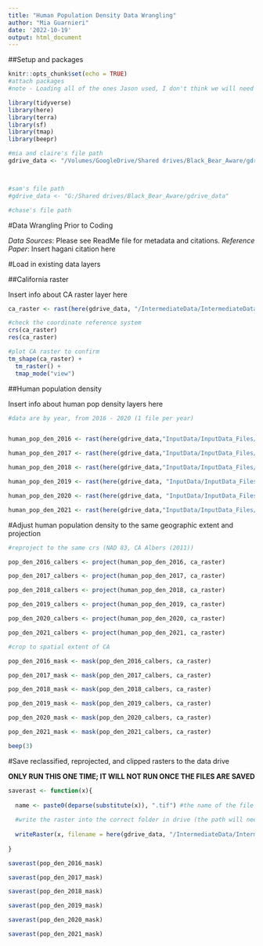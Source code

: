 ```yaml
---
title: "Human Population Density Data Wrangling"
author: "Mia Guarnieri"
date: '2022-10-19'
output: html_document
---
```


##Setup and packages

```r
knitr::opts_chunk$set(echo = TRUE)
#attach packages
#note - Loading all of the ones Jason used, I don't think we will need all of them 

library(tidyverse)
library(here)
library(terra)
library(sf)
library(tmap)
library(beepr)

#mia and claire's file path
gdrive_data <- "/Volumes/GoogleDrive/Shared drives/Black_Bear_Aware/gdrive_data"



#sam's file path
#gdrive_data <- "G:/Shared drives/Black_Bear_Aware/gdrive_data"

#chase's file path

```

#Data Wrangling Prior to Coding

*Data Sources*: Please see ReadMe file for metadata and citations.
*Reference Paper*: Insert hagani citation here

#Load in existing data layers

##California raster

Insert info about CA raster layer here

```r

ca_raster <- rast(here(gdrive_data, "/IntermediateData/IntermediateData_Files/CARaster_Tiger_Formatted/formattedcaraster.tif"))

#check the coordinate reference system 
crs(ca_raster)
res(ca_raster)

#plot CA raster to confirm
tm_shape(ca_raster) +
  tm_raster() +
  tmap_mode("view")


```


##Human population density

Insert info about human pop density layers here

```r
#data are by year, from 2016 - 2020 (1 file per year)


human_pop_den_2016 <- rast(here(gdrive_data,"InputData/InputData_Files/HumanPopulationDensity_LandScan/2016_HumanPopulationDensity_LandScan/2016_conus_night_colorized.tif"))

human_pop_den_2017 <- rast(here(gdrive_data,"InputData/InputData_Files/HumanPopulationDensity_LandScan/2017_HumanPopulationDensity_LandScan/2017_conus_night_colorized.tif"))

human_pop_den_2018 <- rast(here(gdrive_data,"InputData/InputData_Files/HumanPopulationDensity_LandScan/2018_HumanPopulationDensity_LandScan/2018_conus_night_colorized.tif"))

human_pop_den_2019 <- rast(here(gdrive_data, "InputData/InputData_Files/HumanPopulationDensity_LandScan/2019_HumanPopulationDensity_LandScan/2019_conus_night_colorized.tif"))

human_pop_den_2020 <- rast(here(gdrive_data, "InputData/InputData_Files/HumanPopulationDensity_LandScan/2020_HumanPopulationDensity_LandScan/2020_conus_night_colorized.tif"))

human_pop_den_2021 <- rast(here(gdrive_data,"InputData/InputData_Files/HumanPopulationDensity_LandScan/2021_HumanPopulationDensity_LandScan/2021_conus_night_colorized.tif"))

```



#Adjust human population density to the same geographic extent and projection


```r
#reproject to the same crs (NAD 83, CA Albers (2011))

pop_den_2016_calbers <- project(human_pop_den_2016, ca_raster)

pop_den_2017_calbers <- project(human_pop_den_2017, ca_raster)

pop_den_2018_calbers <- project(human_pop_den_2018, ca_raster)

pop_den_2019_calbers <- project(human_pop_den_2019, ca_raster)

pop_den_2020_calbers <- project(human_pop_den_2020, ca_raster)

pop_den_2021_calbers <- project(human_pop_den_2021, ca_raster)

#crop to spatial extent of CA

pop_den_2016_mask <- mask(pop_den_2016_calbers, ca_raster)

pop_den_2017_mask <- mask(pop_den_2017_calbers, ca_raster)

pop_den_2018_mask <- mask(pop_den_2018_calbers, ca_raster)

pop_den_2019_mask <- mask(pop_den_2019_calbers, ca_raster)

pop_den_2020_mask <- mask(pop_den_2020_calbers, ca_raster)

pop_den_2021_mask <- mask(pop_den_2021_calbers, ca_raster)

beep(3)
```
#Save reclassified, reprojected, and clipped rasters to the data drive

**ONLY RUN THIS ONE TIME; IT WILL NOT RUN ONCE THE FILES ARE SAVED**

```r
saverast <- function(x){
  
  name <- paste0(deparse(substitute(x)), ".tif") #the name of the file will be the same as the input object, plus '.tif' at the end
  
  #write the raster into the correct folder in drive (the path will need to be updated for other files) and save it as a geotiff
  
  writeRaster(x, filename = here(gdrive_data, "/IntermediateData/IntermediateData_Files/Pop_Den_Rasters_Formatted", name), filetype = "GTiff", overwrite= TRUE)
  
}

saverast(pop_den_2016_mask)

saverast(pop_den_2017_mask)

saverast(pop_den_2018_mask)

saverast(pop_den_2019_mask)

saverast(pop_den_2020_mask)

saverast(pop_den_2021_mask)



```

